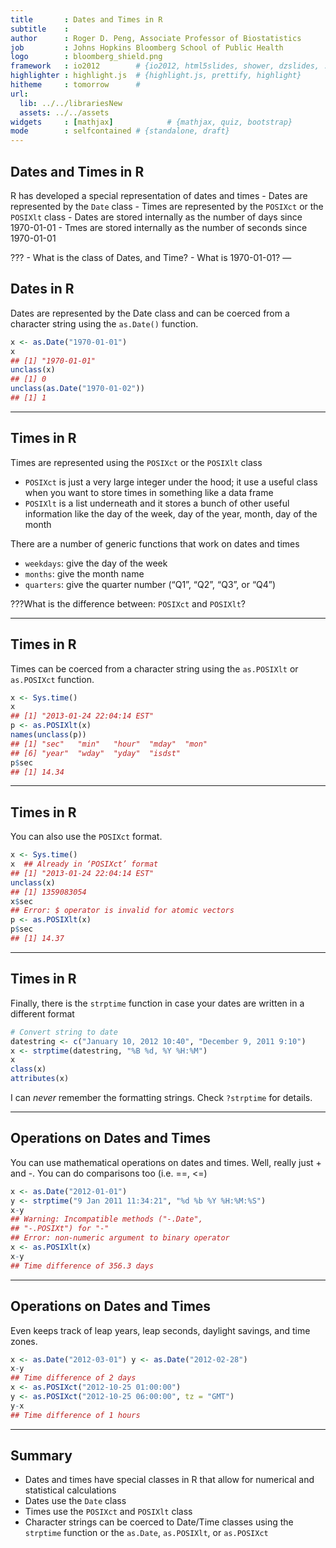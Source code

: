 ```yaml
---
title       : Dates and Times in R
subtitle    : 
author      : Roger D. Peng, Associate Professor of Biostatistics
job         : Johns Hopkins Bloomberg School of Public Health
logo        : bloomberg_shield.png
framework   : io2012        # {io2012, html5slides, shower, dzslides, ...}
highlighter : highlight.js  # {highlight.js, prettify, highlight}
hitheme     : tomorrow      # 
url:
  lib: ../../librariesNew
  assets: ../../assets
widgets     : [mathjax]            # {mathjax, quiz, bootstrap}
mode        : selfcontained # {standalone, draft}
---
```


## Dates and Times in R

R has developed a special representation of dates and times
- Dates are represented by the `Date` class
- Times are represented by the `POSIXct` or the `POSIXlt` class
- Dates are stored internally as the number of days since 1970-01-01
- Tmes are stored internally as the number of seconds since 1970-01-01

???
- What is the class of Dates, and Time?
- What is 1970-01-01?
---

## Dates in R

Dates are represented by the Date class and can be coerced from a character string using the `as.Date()` function.

```r
x <- as.Date("1970-01-01")
x
## [1] "1970-01-01"
unclass(x)
## [1] 0
unclass(as.Date("1970-01-02"))
## [1] 1
```

---

## Times in R

Times are represented using the `POSIXct` or the `POSIXlt` class

- `POSIXct` is just a very large integer under the hood; it use a useful class when you want to store times in something like a data frame
- `POSIXlt` is a list underneath and it stores a bunch of other useful information like the day of the week, day of the year, month, day of the month

There are a number of generic functions that work on dates and times

- `weekdays`: give the day of the week
- `months`: give the month name
- `quarters`: give the quarter number (“Q1”, “Q2”, “Q3”, or “Q4”)

???What is the difference between: `POSIXct` and `POSIXlt`?

---

## Times in R
Times can be coerced from a character string using the `as.POSIXlt` or `as.POSIXct` function.

```r
x <- Sys.time()
x
## [1] "2013-01-24 22:04:14 EST"
p <- as.POSIXlt(x)
names(unclass(p))
## [1] "sec"   "min"   "hour"  "mday"  "mon"
## [6] "year"  "wday"  "yday"  "isdst"
p$sec
## [1] 14.34
```

---

## Times in R
You can also use the `POSIXct` format.

```r
x <- Sys.time()
x  ## Already in ‘POSIXct’ format
## [1] "2013-01-24 22:04:14 EST"
unclass(x)
## [1] 1359083054
x$sec
## Error: $ operator is invalid for atomic vectors
p <- as.POSIXlt(x)
p$sec
## [1] 14.37
```

---

## Times in R

Finally, there is the `strptime` function in case your dates are
written in a different format

```r
# Convert string to date
datestring <- c("January 10, 2012 10:40", "December 9, 2011 9:10")
x <- strptime(datestring, "%B %d, %Y %H:%M")
x
class(x)
attributes(x)
```
I can _never_ remember the formatting strings. Check `?strptime` for details.

---

## Operations on Dates and Times
You can use mathematical operations on dates and times. Well, really just + and -. You can do comparisons too (i.e. ==, <=)

```r
x <- as.Date("2012-01-01")
y <- strptime("9 Jan 2011 11:34:21", "%d %b %Y %H:%M:%S") 
x-y
## Warning: Incompatible methods ("-.Date",
## "-.POSIXt") for "-"
## Error: non-numeric argument to binary operator
x <- as.POSIXlt(x) 
x-y
## Time difference of 356.3 days
```

---

## Operations on Dates and Times
Even keeps track of leap years, leap seconds, daylight savings, and time zones.

```r
x <- as.Date("2012-03-01") y <- as.Date("2012-02-28") 
x-y
## Time difference of 2 days
x <- as.POSIXct("2012-10-25 01:00:00")
y <- as.POSIXct("2012-10-25 06:00:00", tz = "GMT") 
y-x
## Time difference of 1 hours
```

---

## Summary

- Dates and times have special classes in R that allow for numerical and statistical calculations
- Dates use the `Date` class
- Times use the `POSIXct` and `POSIXlt` class
- Character strings can be coerced to Date/Time classes using the `strptime` function or the `as.Date`, `as.POSIXlt`, or `as.POSIXct`
